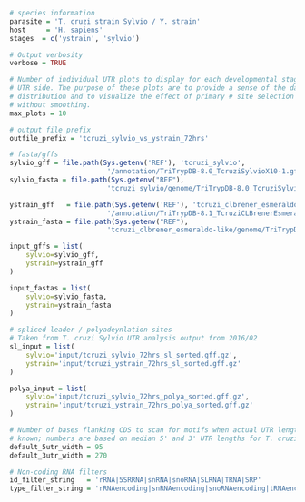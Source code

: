 ```r
# species information
parasite = 'T. cruzi strain Sylvio / Y. strain'
host     = 'H. sapiens'
stages  = c('ystrain', 'sylvio')

# Output verbosity
verbose = TRUE

# Number of individual UTR plots to display for each developmental stage and
# UTR side. The purpose of these plots are to provide a sense of the data
# distribution and to visualize the effect of primary # site selection with and
# without smoothing.
max_plots = 10

# output file prefix
outfile_prefix = 'tcruzi_sylvio_vs_ystrain_72hrs'

# fasta/gffs
sylvio_gff = file.path(Sys.getenv('REF'), 'tcruzi_sylvio',
                        '/annotation/TriTrypDB-8.0_TcruziSylvioX10-1.gff')
sylvio_fasta = file.path(Sys.getenv("REF"), 
                        'tcruzi_sylvio/genome/TriTrypDB-8.0_TcruziSylvioX10-1_Genome.fasta')

ystrain_gff   = file.path(Sys.getenv('REF'), 'tcruzi_clbrener_esmeraldo-like',
                        '/annotation/TriTrypDB-8.1_TcruziCLBrenerEsmeraldo-like.gff')
ystrain_fasta = file.path(Sys.getenv("REF"), 
                        'tcruzi_clbrener_esmeraldo-like/genome/TriTrypDB-8.1_TcruziCLBrenerEsmeraldo-like_Genome.fasta')

input_gffs = list(
    sylvio=sylvio_gff,
    ystrain=ystrain_gff
)

input_fastas = list(
    sylvio=sylvio_fasta,
    ystrain=ystrain_fasta
)

# spliced leader / polyadeynlation sites
# Taken from T. cruzi Sylvio UTR analysis output from 2016/02
sl_input = list(
    sylvio='input/tcruzi_sylvio_72hrs_sl_sorted.gff.gz',
    ystrain='input/tcruzi_ystrain_72hrs_sl_sorted.gff.gz'
)

polya_input = list(
    sylvio='input/tcruzi_sylvio_72hrs_polya_sorted.gff.gz',
    ystrain='input/tcruzi_ystrain_72hrs_polya_sorted.gff.gz'
)

# Number of bases flanking CDS to scan for motifs when actual UTR length is not
# known; numbers are based on median 5' and 3' UTR lengths for T. cruzi Sylvio
default_5utr_width = 95
default_3utr_width = 270

# Non-coding RNA filters
id_filter_string   = 'rRNA|5SRRNA|snRNA|snoRNA|SLRNA|TRNA|SRP'
type_filter_string = 'rRNAencoding|snRNAencoding|snoRNAencoding|tRNAencoding'
```
